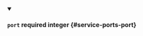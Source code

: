 
<details className="config-field" data-expandable="false" open>
<summary>

#### `port` <span class="config-field-required" data-required="false">required</span> <span class="config-field-type">integer</span> <span class="config-field-default"></span> <span class="config-field-enum"></span> {#service-ports-port}



</summary>



</details>
